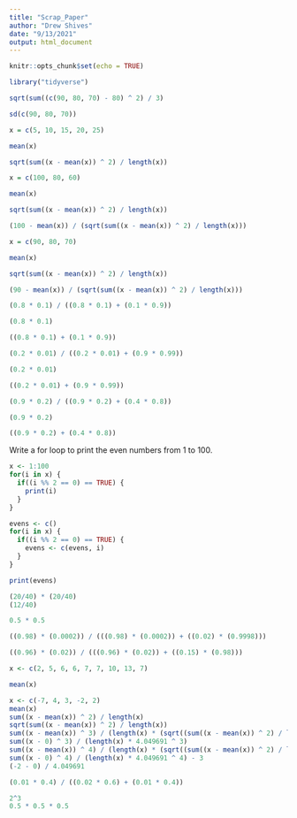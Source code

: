 ```yaml
---
title: "Scrap_Paper"
author: "Drew Shives"
date: "9/13/2021"
output: html_document
---
```


```r
knitr::opts_chunk$set(echo = TRUE)
```

```r
library("tidyverse")
```

```r
sqrt(sum((c(90, 80, 70) - 80) ^ 2) / 3)
```

```r
sd(c(90, 80, 70))
```

```r
x = c(5, 10, 15, 20, 25)

mean(x)

sqrt(sum((x - mean(x)) ^ 2) / length(x))
```

```r
x = c(100, 80, 60)

mean(x)

sqrt(sum((x - mean(x)) ^ 2) / length(x))

(100 - mean(x)) / (sqrt(sum((x - mean(x)) ^ 2) / length(x)))
```

```r
x = c(90, 80, 70)

mean(x)

sqrt(sum((x - mean(x)) ^ 2) / length(x))

(90 - mean(x)) / (sqrt(sum((x - mean(x)) ^ 2) / length(x)))
```

```r
(0.8 * 0.1) / ((0.8 * 0.1) + (0.1 * 0.9))

(0.8 * 0.1)

((0.8 * 0.1) + (0.1 * 0.9))
```

```r
(0.2 * 0.01) / ((0.2 * 0.01) + (0.9 * 0.99))

(0.2 * 0.01)

((0.2 * 0.01) + (0.9 * 0.99))
```

```r
(0.9 * 0.2) / ((0.9 * 0.2) + (0.4 * 0.8))

(0.9 * 0.2)

((0.9 * 0.2) + (0.4 * 0.8))
```

Write a for loop to print the even numbers from 1 to 100.

```r
x <- 1:100
for(i in x) {
  if((i %% 2 == 0) == TRUE) {
    print(i)
  }
}
```

```r
evens <- c()
for(i in x) {
  if((i %% 2 == 0) == TRUE) {
    evens <- c(evens, i)
  }
}

print(evens)
```

```r
(20/40) * (20/40)
(12/40)
```

```r
0.5 * 0.5
```

```r
((0.98) * (0.0002)) / (((0.98) * (0.0002)) + ((0.02) * (0.9998)))
```

```r
((0.96) * (0.02)) / (((0.96) * (0.02)) + ((0.15) * (0.98)))
```

```r
x <- c(2, 5, 6, 6, 7, 7, 10, 13, 7)

mean(x)
```

```r
x <- c(-7, 4, 3, -2, 2)
mean(x)
sum((x - mean(x)) ^ 2) / length(x)
sqrt(sum((x - mean(x)) ^ 2) / length(x))
sum((x - mean(x)) ^ 3) / (length(x) * (sqrt((sum((x - mean(x)) ^ 2) / length(x))) ^ 3))
sum((x - 0) ^ 3) / (length(x) * 4.049691 ^ 3)
sum((x - mean(x)) ^ 4) / (length(x) * (sqrt((sum((x - mean(x)) ^ 2) / length(x))) ^ 4)) - 3
sum((x - 0) ^ 4) / (length(x) * 4.049691 ^ 4) - 3
(-2 - 0) / 4.049691
```

```r
(0.01 * 0.4) / ((0.02 * 0.6) + (0.01 * 0.4))
```

```r
2^3
0.5 * 0.5 * 0.5
```








